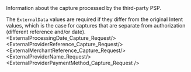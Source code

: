 
<ParamField body="ExternalData" type="object" required>
Information about the capture processed by the third-party PSP. 

The `ExternalData` values are required if they differ from the original Intent values, which is the case for captures that are separate from authorization (different reference and/or date).
<Expandable>
<ExternalProcessingDate_Capture_Request/>
<ExternalProviderReference_Capture_Request/>
<ExternalMerchantReference_Capture_Request/>
<ExternalProviderName_Request/>
<ExternalProviderPaymentMethod_Capture_Request />
</Expandable>
</ParamField>